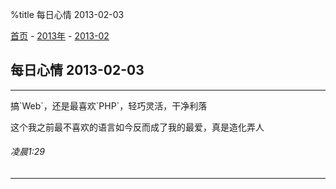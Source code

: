 %title 每日心情 2013-02-03

[[../../../index|首页]] - [[../index|2013年]] - [[index|2013-02]]
==每日心情 2013-02-03==
----
搞`Web`，还是最喜欢`PHP`，轻巧灵活，干净利落

这个我之前最不喜欢的语言如今反而成了我的最爱，真是造化弄人
======凌晨1:29======
----
